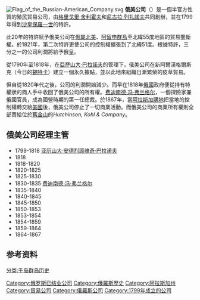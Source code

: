 {{Expand language|en|time=2017-02-04}}
{{Infobox company
| name = 俄美公司
| logo =[[File:Flag_of_the_Russian-American_Company,_1806.tiff|260px]]
| logo_caption = 1806年设计的俄美公司旗帜
| seal = 
| fate = 
| successor = <!--company merged into etc.-->
| foundation = 1799年7月8日<ref name=ARCHI>[http://www.archives.gov/research/guide-fed-records/groups/261.html#261.2 Records of the Russian-American Company] [[National_Archives_and_Records_Administration|National Archives and Records Administration]]</ref>
| defunct = 
| location = [[圣彼得堡|圣彼得堡]]
| industry = <!--types of products or services offered-->
| key_people = [[尼古拉·彼得罗维奇·列扎诺夫|尼古拉·彼得罗维奇·列扎诺夫]] 和 [[格里戈里·伊万诺维奇·舍利霍夫|格里戈里·伊万诺维奇·舍利霍夫]]
| products = <!--some of company's notable products-->
| num_employees = <!--peak number of employees-->
| parent = <!--former parent companies, if any-->
| subsid = <!--former subsidiaries, if any-->
}}

[[File:Flag_of_the_Russian-American_Company.svg|thumb]]
'''俄美公司'''（{{lang-ru|Русско-американская компания}}）是一個半官方性質的殖民貿易公司，由[[格里戈里·伊万诺维奇·舍利霍夫|格里戈里·舍利霍夫]]和[[尼古拉·彼得羅維奇·列扎諾夫|尼古拉·列扎諾夫]]共同創辦，並在1799年得到[[沙皇|沙皇]][[保羅一世|保羅一世]]的特許。

此20年的特許賦予俄美公司在[[俄屬北美|俄屬北美]]、[[阿留申群島|阿留申群島]]至北緯55度地區的貿易壟斷權。於1821年，第二次特許更使公司的控制權擴張到了北緯51度。根據特許，三分之一的公司利潤將給予俄皇。

從1790年至1818年，在[[亞歷山大·巴拉諾夫|亞歷山大·巴拉諾夫]]的管理下，俄美公司在新阿爾漢格爾斯克（今日的[[錫特卡|錫特卡]]）建立一個永久據點，並以此地來組織日漸繁榮的皮草貿易。

但自從1820年代之後，公司的利潤開始減少。而早在1818年[[俄國|俄國]]政府便從持有特權狀的商人手中收回了俄美公司的所有權。[[费迪南德·冯·弗兰格尔|费迪南德·冯·弗兰格尔]]，一個探險家兼俄國官員，成為國營時期的第一任總裁。於1867年，當[[阿拉斯加易手|阿拉斯加購地]]把當地的控制權轉交給[[美國|美國]]後，俄美公司停止了一切商業活動。而俄美公司的商業所有權則全部賣給位於[[舊金山|舊金山]]的''Hutchinson, Kohl & Company''。

==俄美公司经理主管==
*1799-1818  [[亚历山大·安德烈耶维奇·巴拉诺夫|亚历山大·安德烈耶维奇·巴拉诺夫]]
*1818 {{link-en|路德维希·冯·哈格迈斯特|Ludwig von Hagemeister}}
*1818-1820 {{link-en|谢苗·伊万诺维奇·亚诺夫斯基|Semyon Yanovsky}}
*1820-1825 {{link-en|马特维·伊万诺维奇·穆拉维约夫|Matvey Muravyev}}
*1825-1830 {{link-en|彼得·叶戈洛罗奇·奇斯佳科夫|Pyotr Yegorovich Chistyakov}}
*1830-1835 [[费迪南德·冯·弗兰格尔|费迪南德·冯·弗兰格尔]]
*1835-1840 {{link-en|伊万·安东诺维奇·库普列亚诺夫|Ivan Kupreyanov}}
*1840-1845 {{link-en|阿尔维德·阿道夫·埃托伦|Arvid Adolf Etholén}}
*1845-1850 {{link-en|米哈伊尔·德米特里耶维奇·捷边科夫|Mikhail Tebenkov}}
*1850-1853 {{link-en|尼古拉·雅科夫列维奇·罗森堡|Nikolay Yakovlevich Rosenberg}}
*1853-1854 {{link-en|亚历山大·伊里奇·鲁达科夫|Aleksandr Rudakov}}
*1854-1859 {{link-en|斯捷潘·瓦西里耶维奇·沃耶沃茨基|Stepan Vasiliyevich Voyevodsky}}
*1859-1864 {{link-en|约翰·汉普斯·富鲁耶尔姆|Johan Hampus Furuhjelm}}
*1864-1867 {{link-en|德米特里·彼得罗维奇·马克苏托夫|Dmitry Petrovich Maksutov}}

==参考资料==
{{reflist}}

[[Category:俄罗斯已结业公司|Category:俄罗斯已结业公司]]
[[Category:俄羅斯歷史|Category:俄羅斯歷史]]
[[Category:阿拉斯加州|Category:阿拉斯加州]]
[[Category:貿易公司|Category:貿易公司]]
[[Category:俄羅斯公司|Category:俄羅斯公司]]
[[Category:1799年成立的公司|Category:1799年成立的公司]]
[[分类:千岛群岛历史|分类:千岛群岛历史]]